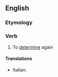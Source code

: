 ==English==

===Etymology===
{{prefix|en|re|determine}}

===Verb===
{{en-verb}}

# To [[determine]] again

====Translations====
{{trans-top|to determine again}}
* Italian: {{t|it|rideterminare}}
{{trans-mid}}
{{trans-bottom}}